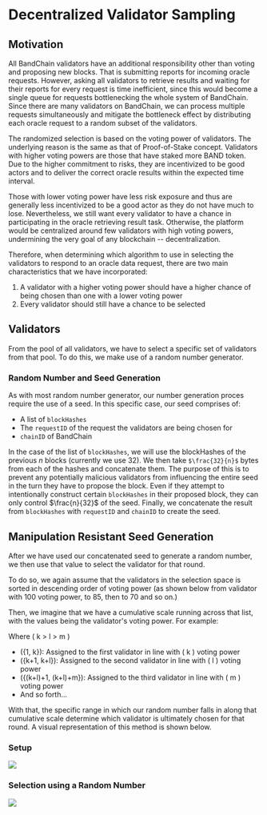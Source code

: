 # Decentralized Validator Sampling

## Motivation

All BandChain validators have an additional responsibility other than voting and proposing new blocks. That is submitting reports for incoming oracle requests. However, asking all validators to retrieve results and waiting for their reports for every request is time inefficient, since this would become a single queue for requests bottlenecking the whole system of BandChain. Since there are many validators on BandChain, we can process multiple requests simultaneously and mitigate the bottleneck effect by distributing each oracle request to a random subset of the validators.

The randomized selection is based on the voting power of validators. The underlying reason is the same as that of Proof-of-Stake concept. Validators with higher voting powers are those that have staked more BAND token. Due to the higher commitment to risks, they are incentivized to be good actors and to deliver the correct oracle results within the expected time interval.

Those with lower voting power have less risk exposure and thus are generally less incentivized to be a good actor as they do not have much to lose. Nevertheless, we still want every validator to have a chance in participating in the oracle retrieving result task. Otherwise, the platform would be centralized around few validators with high voting powers, undermining the very goal of any blockchain -- decentralization.

Therefore, when determining which algorithm to use in selecting the validators to respond to an oracle data request, there are two main characteristics that we have incorporated:

1. A validator with a higher voting power should have a higher chance of being chosen than one with a lower voting power
2. Every validator should still have a chance to be selected

## Validators

From the pool of all validators, we have to select a specific set of validators from that pool. To do this, we make use of a random number generator.

### Random Number and Seed Generation

As with most random number generator, our number generation proces require the use of a seed. In this specific case, our seed comprises of:

- A list of `blockHashes`
- The `requestID` of the request the validators are being chosen for
- `chainID` of BandChain

In the case of the list of `blockHashes`, we will use the blockHashes of the previous $n$ blocks (currently we use 32). We then take `$\frac{32}{n}$` bytes from each of the hashes and concatenate them. The purpose of this is to prevent any potentially malicious validators from influencing the entire seed in the turn they have to propose the block. Even if they attempt to intentionally construct certain `blockHashes` in their proposed block, they can only control $\frac{n}{32}$ of the seed. Finally, we concatenate the result from `blockHashes` with `requestID` and `chainID` to create the seed.

## Manipulation Resistant Seed Generation

After we have used our concatenated seed to generate a random number, we then use that value to select the validator for that round.

To do so, we again assume that the validators in the selection space is sorted in descending order of voting power (as shown below from validator with 100 voting power, to 85, then to 70 and so on.)

Then, we imagine that we have a cumulative scale running across that list, with the values being the validator's voting power. For example:

Where \( k > l > m \)

- \(\{1, k\}\): Assigned to the first validator in line with \( k \) voting power
- \(\{k+1, k+l\}\): Assigned to the second validator in line with \( l \) voting power
- \(\{(k+l)+1, (k+l)+m\}\): Assigned to the third validator in line with \( m \) voting power
- And so forth...

With that, the specific range in which our random number falls in along that cumulative scale determine which validator is ultimately chosen for that round. A visual representation of this method is shown below.

### Setup

![](https://i.imgur.com/9Fc4Je7.png)

### Selection using a Random Number

![](https://i.imgur.com/U9l5OD2.png)
